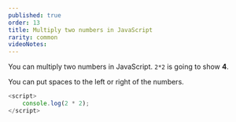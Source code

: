 ```yaml
---
published: true
order: 13
title: Multiply two numbers in JavaScript
rarity: common
videoNotes:
---
```


You can multiply two numbers in JavaScript. `2*2` is going to show **4**.

You can put spaces to the left or right of the numbers.

```javascript
<script>
    console.log(2 * 2);
</script>
```
